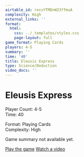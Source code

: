 ```yaml
---
airtable_id: recvYTMDnW23ffmuA
complexity: High
external_links: ''
format:
  html:
    css: ../_templates/styles.css
    page-layout: full
game_format: Playing Cards
players: 4-5
summary: ''
time: '40'
title: Eleusis Express
type: Science/Deduction
video_docs: ''
---
```


# Eleusis Express

:::{.game-info-box}
:::{.game-stats}
:::{.left-stats}
Player Count: 4-5  
Time: 40
:::
:::{.right-stats}
Format: Playing Cards  
Complexity: High
:::
:::
:::

Game summary not available yet.

:::{.game-actions}
<a href="#" class="btn btn-play"><i class="fa fa-gamepad"></i> Play the game</a>
<a href="#" class="btn btn-watch"><i class="fa fa-video"></i> Watch a video</a>
:::